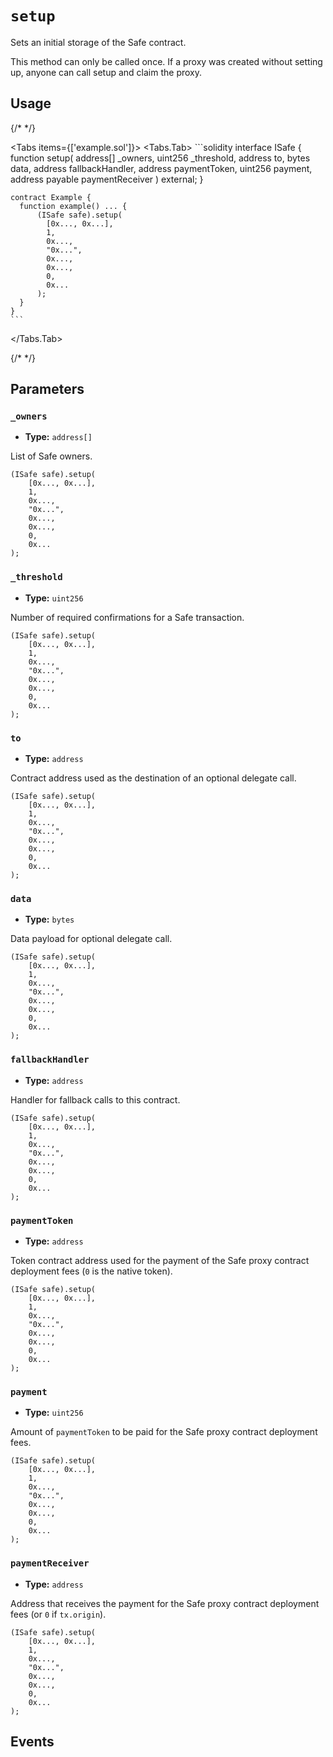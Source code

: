 
# `setup`

Sets an initial storage of the Safe contract.

<Callout type='warning'>
  This method can only be called once. If a proxy was created without setting
  up, anyone can call setup and claim the proxy.
</Callout>

## Usage

{/* <!-- vale off --> */}

<Tabs items={['example.sol']}>
  <Tabs.Tab>
    ```solidity
    interface ISafe {
        function setup(
            address[] _owners,
            uint256 _threshold,
            address to,
            bytes data,
            address fallbackHandler,
            address paymentToken,
            uint256 payment,
            address payable paymentReceiver
        ) external;
    }

    contract Example {
      function example() ... {
          (ISafe safe).setup(
            [0x..., 0x...],
            1,
            0x...,
            "0x...",
            0x...,
            0x...,
            0,
            0x...
          );
      }
    }
    ```
  </Tabs.Tab>
</Tabs>

{/* <!-- vale on --> */}

## Parameters

### `_owners`

- **Type:** `address[]`

List of Safe owners.

```solidity focus=2
(ISafe safe).setup(
    [0x..., 0x...],
    1,
    0x...,
    "0x...",
    0x...,
    0x...,
    0,
    0x...
);
```

### `_threshold`

- **Type:** `uint256`

Number of required confirmations for a Safe transaction.

```solidity focus=3
(ISafe safe).setup(
    [0x..., 0x...],
    1,
    0x...,
    "0x...",
    0x...,
    0x...,
    0,
    0x...
);
```

### `to`

- **Type:** `address`

Contract address used as the destination of an optional delegate call.

```solidity focus=4
(ISafe safe).setup(
    [0x..., 0x...],
    1,
    0x...,
    "0x...",
    0x...,
    0x...,
    0,
    0x...
);
```

### `data`

- **Type:** `bytes`

Data payload for optional delegate call.

```solidity focus=5
(ISafe safe).setup(
    [0x..., 0x...],
    1,
    0x...,
    "0x...",
    0x...,
    0x...,
    0,
    0x...
);
```

### `fallbackHandler`

- **Type:** `address`

Handler for fallback calls to this contract.

```solidity focus=6
(ISafe safe).setup(
    [0x..., 0x...],
    1,
    0x...,
    "0x...",
    0x...,
    0x...,
    0,
    0x...
);
```

### `paymentToken`

- **Type:** `address`

Token contract address used for the payment of the Safe proxy contract deployment fees (`0` is the native token).

```solidity focus=7
(ISafe safe).setup(
    [0x..., 0x...],
    1,
    0x...,
    "0x...",
    0x...,
    0x...,
    0,
    0x...
);
```

### `payment`

- **Type:** `uint256`

Amount of `paymentToken` to be paid for the Safe proxy contract deployment fees.

```solidity focus=8
(ISafe safe).setup(
    [0x..., 0x...],
    1,
    0x...,
    "0x...",
    0x...,
    0x...,
    0,
    0x...
);
```

### `paymentReceiver`

- **Type:** `address`

Address that receives the payment for the Safe proxy contract deployment fees (or `0` if `tx.origin`).

```solidity focus=9
(ISafe safe).setup(
    [0x..., 0x...],
    1,
    0x...,
    "0x...",
    0x...,
    0x...,
    0,
    0x...
);
```

## Events

<SafeSetup />
